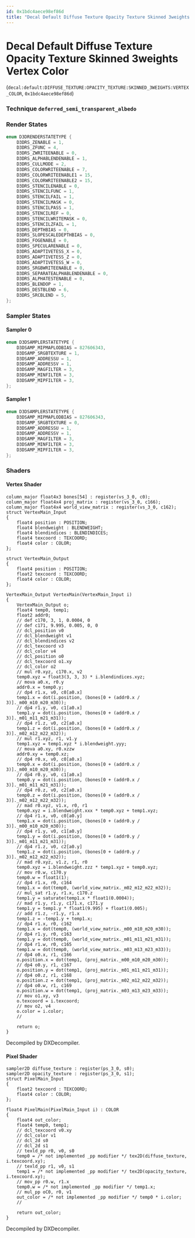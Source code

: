 ```yaml
---
id: 0x1bdc4aece98ef86d
title: "Decal Default Diffuse Texture Opacity Texture Skinned 3weights Vertex Color"
---
```


# Decal Default Diffuse Texture Opacity Texture Skinned 3weights Vertex Color
(`decal:default:DIFFUSE_TEXTURE:OPACITY_TEXTURE:SKINNED_3WEIGHTS:VERTEX_COLOR`, `0x1bdc4aece98ef86d`)

### Technique `deferred_semi_transparent_albedo`
### Render States
```cpp
enum D3DRENDERSTATETYPE {
	D3DRS_ZENABLE = 1,
	D3DRS_ZFUNC = 4,
	D3DRS_ZWRITEENABLE = 0,
	D3DRS_ALPHABLENDENABLE = 1,
	D3DRS_CULLMODE = 2,
	D3DRS_COLORWRITEENABLE = 7,
	D3DRS_COLORWRITEENABLE1 = 15,
	D3DRS_COLORWRITEENABLE2 = 15,
	D3DRS_STENCILENABLE = 0,
	D3DRS_STENCILFUNC = 1,
	D3DRS_STENCILFAIL = 1,
	D3DRS_STENCILMASK = 0,
	D3DRS_STENCILPASS = 1,
	D3DRS_STENCILREF = 0,
	D3DRS_STENCILWRITEMASK = 0,
	D3DRS_STENCILZFAIL = 1,
	D3DRS_DEPTHBIAS = 0,
	D3DRS_SLOPESCALEDEPTHBIAS = 0,
	D3DRS_FOGENABLE = 0,
	D3DRS_SPECULARENABLE = 0,
	D3DRS_ADAPTIVETESS_X = 0,
	D3DRS_ADAPTIVETESS_Z = 0,
	D3DRS_ADAPTIVETESS_W = 0,
	D3DRS_SRGBWRITEENABLE = 0,
	D3DRS_SEPARATEALPHABLENDENABLE = 0,
	D3DRS_ALPHATESTENABLE = 0,
	D3DRS_BLENDOP = 1,
	D3DRS_DESTBLEND = 6,
	D3DRS_SRCBLEND = 5,
};
```
### Sampler States
#### Sampler 0
```cpp
enum D3DSAMPLERSTATETYPE {
	D3DSAMP_MIPMAPLODBIAS = 827606343,
	D3DSAMP_SRGBTEXTURE = 1,
	D3DSAMP_ADDRESSU = 1,
	D3DSAMP_ADDRESSV = 1,
	D3DSAMP_MAGFILTER = 3,
	D3DSAMP_MINFILTER = 3,
	D3DSAMP_MIPFILTER = 3,
};
```
#### Sampler 1
```cpp
enum D3DSAMPLERSTATETYPE {
	D3DSAMP_MIPMAPLODBIAS = 827606343,
	D3DSAMP_SRGBTEXTURE = 0,
	D3DSAMP_ADDRESSU = 1,
	D3DSAMP_ADDRESSV = 1,
	D3DSAMP_MAGFILTER = 3,
	D3DSAMP_MINFILTER = 3,
	D3DSAMP_MIPFILTER = 3,
};
```
### Shaders
#### Vertex Shader
```hlsl
column_major float4x3 bones[54] : register(vs_3_0, c0);
column_major float4x4 proj_matrix : register(vs_3_0, c166);
column_major float4x4 world_view_matrix : register(vs_3_0, c162);
struct VertexMain_Input
{
    float4 position : POSITION;
    float4 blendweight : BLENDWEIGHT;
    float4 blendindices : BLENDINDICES;
    float4 texcoord : TEXCOORD;
    float4 color : COLOR;
};

struct VertexMain_Output
{
    float4 position : POSITION;
    float2 texcoord : TEXCOORD;
    float4 color : COLOR;
};

VertexMain_Output VertexMain(VertexMain_Input i)
{
    VertexMain_Output o;
    float4 temp0, temp1;
    float2 addr0;
    // def c170, 3, 1, 0.0004, 0
    // def c171, 9.995, 0.005, 0, 0
    // dcl_position v0
    // dcl_blendweight v1
    // dcl_blendindices v2
    // dcl_texcoord v3
    // dcl_color v4
    // dcl_position o0
    // dcl_texcoord o1.xy
    // dcl_color o2
    // mul r0.xyz, c170.x, v2
    temp0.xyz = float3(3, 3, 3) * i.blendindices.xyz;
    // mova a0.x, r0.y
    addr0.x = temp0.y;
    // dp4 r1.x, v0, c0[a0.x]
    temp1.x = dot(i.position, (bones[0 + (addr0.x / 3)]._m00_m10_m20_m30));
    // dp4 r1.y, v0, c1[a0.x]
    temp1.y = dot(i.position, (bones[0 + (addr0.x / 3)]._m01_m11_m21_m31));
    // dp4 r1.z, v0, c2[a0.x]
    temp1.z = dot(i.position, (bones[0 + (addr0.x / 3)]._m02_m12_m22_m32));
    // mul r1.xyz, r1, v1.y
    temp1.xyz = temp1.xyz * i.blendweight.yyy;
    // mova a0.xy, r0.xzzw
    addr0.xy = temp0.xz;
    // dp4 r0.x, v0, c0[a0.x]
    temp0.x = dot(i.position, (bones[0 + (addr0.x / 3)]._m00_m10_m20_m30));
    // dp4 r0.y, v0, c1[a0.x]
    temp0.y = dot(i.position, (bones[0 + (addr0.x / 3)]._m01_m11_m21_m31));
    // dp4 r0.z, v0, c2[a0.x]
    temp0.z = dot(i.position, (bones[0 + (addr0.x / 3)]._m02_m12_m22_m32));
    // mad r0.xyz, v1.x, r0, r1
    temp0.xyz = i.blendweight.xxx * temp0.xyz + temp1.xyz;
    // dp4 r1.x, v0, c0[a0.y]
    temp1.x = dot(i.position, (bones[0 + (addr0.y / 3)]._m00_m10_m20_m30));
    // dp4 r1.y, v0, c1[a0.y]
    temp1.y = dot(i.position, (bones[0 + (addr0.y / 3)]._m01_m11_m21_m31));
    // dp4 r1.z, v0, c2[a0.y]
    temp1.z = dot(i.position, (bones[0 + (addr0.y / 3)]._m02_m12_m22_m32));
    // mad r0.xyz, v1.z, r1, r0
    temp0.xyz = i.blendweight.zzz * temp1.xyz + temp0.xyz;
    // mov r0.w, c170.y
    temp0.w = float1(1);
    // dp4 r1.x, r0, c164
    temp1.x = dot(temp0, (world_view_matrix._m02_m12_m22_m32));
    // mul_sat r1.y, r1.x, c170.z
    temp1.y = saturate(temp1.x * float1(0.0004));
    // mad r1.y, r1.y, c171.x, c171.y
    temp1.y = temp1.y * float1(9.995) + float1(0.005);
    // add r1.z, -r1.y, r1.x
    temp1.z = -temp1.y + temp1.x;
    // dp4 r1.x, r0, c162
    temp1.x = dot(temp0, (world_view_matrix._m00_m10_m20_m30));
    // dp4 r1.y, r0, c163
    temp1.y = dot(temp0, (world_view_matrix._m01_m11_m21_m31));
    // dp4 r1.w, r0, c165
    temp1.w = dot(temp0, (world_view_matrix._m03_m13_m23_m33));
    // dp4 o0.x, r1, c166
    o.position.x = dot(temp1, (proj_matrix._m00_m10_m20_m30));
    // dp4 o0.y, r1, c167
    o.position.y = dot(temp1, (proj_matrix._m01_m11_m21_m31));
    // dp4 o0.z, r1, c168
    o.position.z = dot(temp1, (proj_matrix._m02_m12_m22_m32));
    // dp4 o0.w, r1, c169
    o.position.w = dot(temp1, (proj_matrix._m03_m13_m23_m33));
    // mov o1.xy, v3
    o.texcoord = i.texcoord;
    // mov o2, v4
    o.color = i.color;
    // 

    return o;
}
```
Decompiled by DXDecompiler.
#### Pixel Shader
```hlsl
sampler2D diffuse_texture : register(ps_3_0, s0);
sampler2D opacity_texture : register(ps_3_0, s1);
struct PixelMain_Input
{
    float2 texcoord : TEXCOORD;
    float4 color : COLOR;
};

float4 PixelMain(PixelMain_Input i) : COLOR
{
    float4 out_color;
    float4 temp0, temp1;
    // dcl_texcoord v0.xy
    // dcl_color v1
    // dcl_2d s0
    // dcl_2d s1
    // texld_pp r0, v0, s0
    temp0 = /* not implemented _pp modifier */ tex2D(diffuse_texture, i.texcoord.xy);
    // texld_pp r1, v0, s1
    temp1 = /* not implemented _pp modifier */ tex2D(opacity_texture, i.texcoord.xy);
    // mov_pp r0.w, r1.x
    temp0.w = /* not implemented _pp modifier */ temp1.x;
    // mul_pp oC0, r0, v1
    out_color = /* not implemented _pp modifier */ temp0 * i.color;
    // 

    return out_color;
}
```
Decompiled by DXDecompiler.
